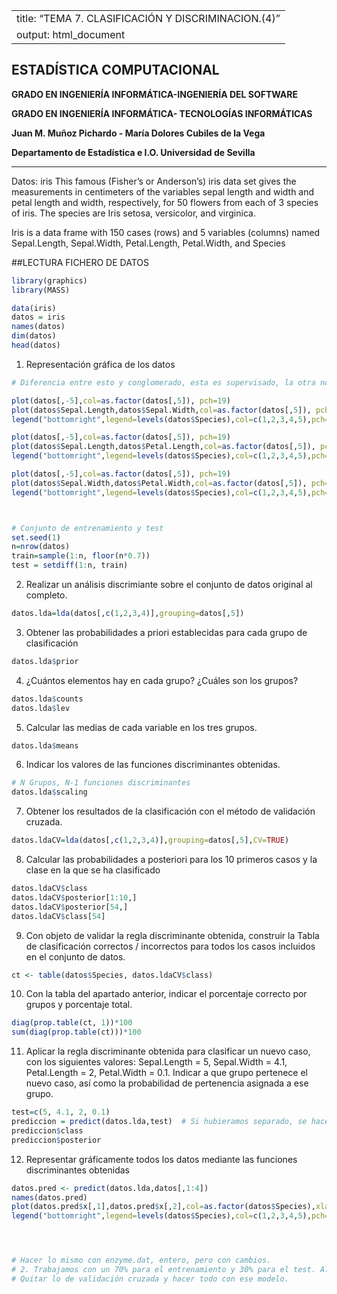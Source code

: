 
---
title: "TEMA 7. CLASIFICACIÓN Y DISCRIMINACION.(4)"
output: html_document
---



## ESTADÍSTICA COMPUTACIONAL

**GRADO EN INGENIERÍA INFORMÁTICA-INGENIERÍA DEL SOFTWARE**

**GRADO EN INGENIERÍA INFORMÁTICA- TECNOLOGÍAS INFORMÁTICAS**

**Juan M. Muñoz Pichardo - María Dolores Cubiles de la Vega**

**Departamento de Estadística e I.O. Universidad de Sevilla**

____________________________________________________________________

Datos: iris
This famous (Fisher's or Anderson's) iris data set gives the measurements in centimeters of the variables sepal length and width and petal length and width, respectively, for 50 flowers from each of 3 species of iris. The species are Iris setosa, versicolor, and virginica.

Iris is a data frame with 150 cases (rows) and 5 variables (columns) named Sepal.Length, Sepal.Width, Petal.Length, Petal.Width, and Species


##LECTURA FICHERO DE DATOS

```r

library(graphics)
library(MASS)

data(iris)
datos = iris
names(datos)
dim(datos)
head(datos)

```

1. Representación gráfica de los datos
```r
# Diferencia entre esto y conglomerado, esta es supervisado, la otra no. Esto se engloba dentro del Machine Learning

plot(datos[,-5],col=as.factor(datos[,5]), pch=19)
plot(datos$Sepal.Length,datos$Sepal.Width,col=as.factor(datos[,5]), pch=19)
legend("bottomright",legend=levels(datos$Species),col=c(1,2,3,4,5),pch=c(19,19,19,19,19))

plot(datos[,-5],col=as.factor(datos[,5]), pch=19)
plot(datos$Sepal.Length,datos$Petal.Length,col=as.factor(datos[,5]), pch=19)
legend("bottomright",legend=levels(datos$Species),col=c(1,2,3,4,5),pch=c(19,19,19,19,19))

plot(datos[,-5],col=as.factor(datos[,5]), pch=19)
plot(datos$Sepal.Width,datos$Petal.Width,col=as.factor(datos[,5]), pch=19)
legend("bottomright",legend=levels(datos$Species),col=c(1,2,3,4,5),pch=c(19,19,19,19,19))



# Conjunto de entrenamiento y test
set.seed(1)
n=nrow(datos)
train=sample(1:n, floor(n*0.7))
test = setdiff(1:n, train)
```

2. Realizar un análisis discrimiante sobre el conjunto de datos original al completo.
```r
datos.lda=lda(datos[,c(1,2,3,4)],grouping=datos[,5])
```


3. Obtener las probabilidades a priori establecidas para cada grupo de clasificación
```r
datos.lda$prior
```

4. ¿Cuántos elementos hay en cada grupo? ¿Cuáles son los grupos?
```r
datos.lda$counts
datos.lda$lev
```

5. Calcular las medias de cada variable en los tres grupos.
```r
datos.lda$means
```

6. Indicar los valores de las funciones discriminantes obtenidas.
```r
# N Grupos, N-1 funciones discriminantes
datos.lda$scaling
```

7. Obtener los resultados de la clasificación con el método de validación cruzada.
```r
datos.ldaCV=lda(datos[,c(1,2,3,4)],grouping=datos[,5],CV=TRUE)
```

8. Calcular las probabilidades a posteriori para los 10 primeros casos y la clase en la que se ha clasificado
```r
datos.ldaCV$class
datos.ldaCV$posterior[1:10,]
datos.ldaCV$posterior[54,]
datos.ldaCV$class[54]
```

9. Con objeto de validar la regla discriminante obtenida, construir la Tabla de clasificación correctos / incorrectos para todos los casos incluidos en el conjunto de datos.
```r
ct <- table(datos$Species, datos.ldaCV$class)
```

10. Con la tabla del apartado anterior, indicar el porcentaje correcto por grupos y porcentaje total.
```r
diag(prop.table(ct, 1))*100
sum(diag(prop.table(ct)))*100
```

11. Aplicar la regla discriminante obtenida para clasificar un nuevo caso, con los siguientes valores: Sepal.Length = 5, Sepal.Width = 4.1, Petal.Length = 2, Petal.Width = 0.1. Indicar a que grupo pertenece el nuevo caso, así como la probabilidad de pertenencia asignada a ese grupo.
```r
test=c(5, 4.1, 2, 0.1)
prediccion = predict(datos.lda,test)  # Si hubieramos separado, se hace sobre el conjunto test
prediccion$class
prediccion$posterior
```

12. Representar gráficamente todos los datos mediante las funciones discriminantes obtenidas
```r
datos.pred <- predict(datos.lda,datos[,1:4])
names(datos.pred)
plot(datos.pred$x[,1],datos.pred$x[,2],col=as.factor(datos$Species),xlab="LD1",ylab="LD2")
legend("bottomright",legend=levels(datos$Species),col=c(1,2,3,4,5),pch=c(19,19,19,19, 19))




# Hacer lo mismo con enzyme.dat, entero, pero con cambios.
# 2. Trabajamos con un 70% para el entrenamiento y 30% para el test. Aleatorio
# Quitar lo de validación cruzada y hacer todo con ese modelo.
```